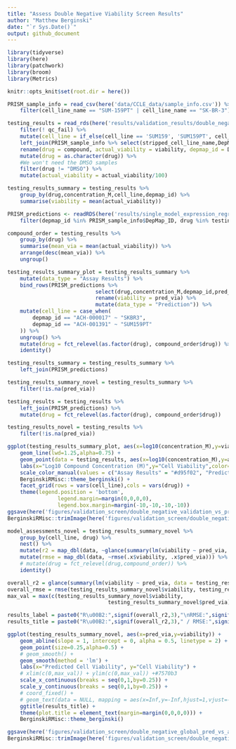 ```yaml
---
title: "Assess Double Negative Viability Screen Results"
author: "Matthew Berginski"
date: "`r Sys.Date()`"
output: github_document
---
```


```r
library(tidyverse)
library(here)
library(patchwork)
library(broom)
library(Metrics)

knitr::opts_knit$set(root.dir = here())
```

```r

PRISM_sample_info = read_csv(here('data/CCLE_data/sample_info.csv')) %>%
	filter(cell_line_name == "SUM-159PT" | cell_line_name == "SK-BR-3") 

testing_results = read_rds(here('results/validation_results/double_negative_validation_screen.rds')) %>% 
	filter(! qc_fail) %>% 
	mutate(cell_line = if_else(cell_line == 'SUM159', 'SUM159PT', cell_line)) %>% 
	left_join(PRISM_sample_info %>% select(stripped_cell_line_name,DepMap_ID), by=c('cell_line'='stripped_cell_line_name')) %>%
	rename(drug = compound, actual_viability = viability, depmap_id = DepMap_ID) %>%
	mutate(drug = as.character(drug)) %>%
	#We won't need the DMSO samples
	filter(drug != "DMSO") %>%
	mutate(actual_viability = actual_viability/100)

testing_results_summary = testing_results %>%
	group_by(drug,concentration_M,cell_line,depmap_id) %>%
	summarise(viability = mean(actual_viability))

PRISM_predictions <- readRDS(here('results/single_model_expression_regression/model_predictions_500feat.rds')) %>% 
	filter(depmap_id %in% PRISM_sample_info$DepMap_ID, drug %in% testing_results$drug)

compound_order = testing_results %>%
	group_by(drug) %>%
	summarise(mean_via = mean(actual_viability)) %>%
	arrange(desc(mean_via)) %>%
	ungroup()
```

```r
testing_results_summary_plot = testing_results_summary %>% 
	mutate(data_type = "Assay Results") %>%
	bind_rows(PRISM_predictions %>% 
							select(drug,concentration_M,depmap_id,pred_via) %>%
							rename(viability = pred_via) %>%
							mutate(data_type = "Prediction")) %>%
	mutate(cell_line = case_when(
		depmap_id == "ACH-000017" ~ "SKBR3",
		depmap_id == "ACH-001391" ~ "SUM159PT"
	)) %>%
	ungroup() %>%
	mutate(drug = fct_relevel(as.factor(drug), compound_order$drug)) %>%
	identity()
```


```r
testing_results_summary = testing_results_summary %>%
	left_join(PRISM_predictions)

testing_results_summary_novel = testing_results_summary %>%
	filter(!is.na(pred_via))

testing_results = testing_results %>% 
	left_join(PRISM_predictions) %>%
	mutate(drug = fct_relevel(as.factor(drug), compound_order$drug))

testing_results_novel = testing_results %>%
	filter(!is.na(pred_via))
```

```r
ggplot(testing_results_summary_plot, aes(x=log10(concentration_M),y=viability, color=data_type)) +
	geom_line(lwd=1.25,alpha=0.75) +
	geom_point(data = testing_results, aes(x=log10(concentration_M),y=actual_viability, color="Assay Results"), alpha=0.25) +
	labs(x="Log10 Compound Concentration (M)",y="Cell Viability",color='') +
	scale_color_manual(values = c("Assay Results" = "#d95f02", "Prediction" = "#7570b3")) +
	BerginskiRMisc::theme_berginski() +
	facet_grid(rows = vars(cell_line),cols = vars(drug)) +
	theme(legend.position = 'bottom',
				legend.margin=margin(0,0,0,0), 
				legend.box.margin=margin(-10,-10,-10,-10))
ggsave(here('figures/validation_screen/double_negative_validation_vs_pred_or_PRISM.png'),height=3,width=8)
BerginskiRMisc::trimImage(here('figures/validation_screen/double_negative_validation_vs_pred_or_PRISM.png'))
```

```r
model_assessments_novel = testing_results_summary_novel %>%
	group_by(cell_line, drug) %>%
	nest() %>%
	mutate(r2 = map_dbl(data, ~glance(summary(lm(viability ~ pred_via, data=.x)))$r.squared)) %>%
	mutate(rmse = map_dbl(data, ~rmse(.x$viability, .x$pred_via))) %>%
	# mutate(drug = fct_relevel(drug,compound_order)) %>%
	identity()

```

```r
overall_r2 = glance(summary(lm(viability ~ pred_via, data = testing_results_summary_novel)))$r.squared
overall_rmse = rmse(testing_results_summary_novel$viability, testing_results_summary_novel$pred_via)
max_val = max(c(testing_results_summary_novel$viability,
								testing_results_summary_novel$pred_via))

results_label = paste0("R\u00B2:",signif(overall_r2,3),"\nRMSE:",signif(overall_rmse,3))
results_title = paste0("R\u00B2:",signif(overall_r2,3)," / RMSE:",signif(overall_rmse,3))

ggplot(testing_results_summary_novel, aes(x=pred_via,y=viability)) + 
	geom_abline(slope = 1, intercept = 0, alpha = 0.5, linetype = 2) +
	geom_point(size=0.25,alpha=0.5) + 
	# geom_smooth() +
	geom_smooth(method = 'lm') +
	labs(x="Predicted Cell Viability", y="Cell Viability") +
	# xlim(c(0,max_val)) + ylim(c(0,max_val)) +#7570b3
	scale_x_continuous(breaks = seq(0,1,by=0.25)) +
	scale_y_continuous(breaks = seq(0,1,by=0.25)) +
	# coord_fixed() +
	# geom_text(data = NULL, mapping = aes(x=Inf,y=-Inf,hjust=1,vjust=-0.2), label=results_label) +
	ggtitle(results_title) +
	theme(plot.title = element_text(margin=margin(0,0,0,0))) +
	BerginskiRMisc::theme_berginski()

ggsave(here('figures/validation_screen/double_negative_global_pred_vs_actual.png'), height=3,width=3)
BerginskiRMisc::trimImage(here('figures/validation_screen/double_negative_global_pred_vs_actual.png'))
```
